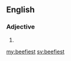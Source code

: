 ==English==

===Adjective===
{{head|en|adjective superlative form}}

# {{en-superlative of|beefy}}

[[my:beefiest]]
[[sv:beefiest]]